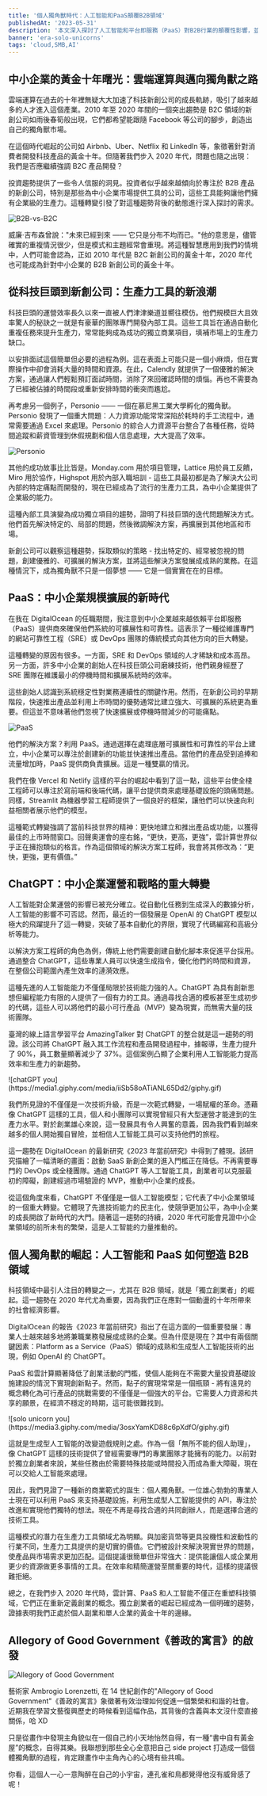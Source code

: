 ```yaml
---
title: '個人獨角獸時代：人工智能和PaaS顛覆B2B領域'
publishedAt: '2023-05-31'
description: '本文深入探討了人工智能和平台即服務（PaaS）對B2B行業的顛覆性影響，並預示著獨立創業者和中小企業的崛起'
banner: 'era-solo-unicorns'
tags: 'cloud,SMB,AI'
---
```


## 中小企業的黃金十年曙光：雲端運算與邁向獨角獸之路

雲端運算在過去的十年裡無疑大大加速了科技新創公司的成長軌跡，吸引了越來越多的人才進入這個產業。2010 年至 2020 年間的一個突出趨勢是 B2C 領域的新創公司如雨後春筍般出現，它們都希望能跟隨 Facebook 等公司的腳步，創造出自己的獨角獸市場。

在這個時代崛起的公司如 Airbnb、Uber、Netflix 和 LinkedIn 等，象徵著針對消費者開發科技產品的黃金十年。但隨著我們步入 2020 年代，問題也隨之出現：我們是否應繼續強調 B2C 產品開發？

投資趨勢提供了一些令人信服的洞見。投資者似乎越來越傾向於專注於 B2B 產品的新創公司，特別是那些為中小企業市場提供工具的公司，這些工具能夠讓他們擁有企業級的生產力。這種轉變引發了對這種趨勢背後的動態進行深入探討的需求。

![B2B-vs-B2C](https://res.cloudinary.com/iambigmomma/image/upload/v1685713949/blog/era-solo-unicorns/B2B-vs-B2C)

威廉·吉布森曾說："未來已經到來 —— 它只是分布不均而已。"他的意思是，儘管確實的重複情況很少，但是模式和主題經常會重現。將這種智慧應用到我們的情境中，人們可能會認為，正如 2010 年代是 B2C 新創公司的黃金十年，2020 年代也可能成為針對中小企業的 B2B 新創公司的黃金十年。

## 從科技巨頭到新創公司：生產力工具的新浪潮

科技巨頭的運營效率長久以來一直被人們津津樂道並嚮往模仿。他們規模巨大且效率驚人的秘訣之一就是有豪華的團隊專門開發內部工具。這些工具旨在通過自動化重複任務來提升生產力，常常能夠成為成功的獨立商業項目，填補市場上的生產力缺口。

以安排面試這個簡單但必要的過程為例。這在表面上可能只是一個小麻煩，但在實際操作中卻會消耗大量的時間和資源。在此，Calendly 就提供了一個優雅的解決方案，通過讓人們輕鬆預訂面試時間，消除了來回確認時間的煩惱。再也不需要為了已經被佔據的時間段或重新安排時間的衝突而尷尬。

再考慮另一個例子，Personio —— 一個在慕尼黑工業大學孵化的獨角獸。Personio 發現了一個重大問題：人力資源功能常常深陷於耗時的手工流程中，通常需要通過 Excel 來處理。Personio 的綜合人力資源平台整合了各種任務，從時間追蹤和薪資管理到休假規劃和個人信息處理，大大提高了效率。

![Personio](https://res.cloudinary.com/iambigmomma/image/upload/v1685714169/blog/era-solo-unicorns/Personio)

其他的成功故事比比皆是。Monday.com 用於項目管理，Lattice 用於員工反饋，Miro 用於協作，Highspot 用於內部入職培訓 - 這些工具最初都是為了解決大公司內部的特定痛點而開發的，現在已經成為了流行的生產力工具，為中小企業提供了企業級的能力。

這種內部工具演變為成功獨立項目的趨勢，證明了科技巨頭的迭代問題解決方式。他們首先解決特定的、局部的問題，然後微調解決方案，再擴展到其他地區和市場。

新創公司可以觀察這種趨勢，採取類似的策略 - 找出特定的、經常被忽視的問題，創建優雅的、可擴展的解決方案，並將這些解決方案發展成成熟的業務。在這種情況下，成為獨角獸不只是一個夢想 —— 它是一個實實在在的目標。

## PaaS：中小企業規模擴展的新時代

在我在 DigitalOcean 的任職期間，我注意到中小企業越來越依賴平台即服務（PaaS）提供商來確保他們系統的可擴展性和可靠性。這表示了一種從維護專門的網站可靠性工程（SRE）或 DevOps 團隊的傳統模式向其他方向的巨大轉變。

這種轉變的原因有很多。一方面，SRE 和 DevOps 領域的人才稀缺和成本高昂。另一方面，許多中小企業的創始人在科技巨頭公司磨練技術，他們親身經歷了 SRE 團隊在維護最小的停機時間和擴展系統時的效率。

這些創始人認識到系統穩定性對業務連續性的關鍵作用。然而，在新創公司的早期階段，快速推出產品並利用上市時間的優勢通常比建立強大、可擴展的系統更為重要。但這並不意味著他們忽視了快速擴展或停機時間減少的可能痛點。

![PaaS](https://res.cloudinary.com/iambigmomma/image/upload/v1685714264/blog/era-solo-unicorns/paas)

他們的解決方案？利用 PaaS。通過選擇在處理底層可擴展性和可靠性的平台上建立，中小企業可以專注於創建新的功能並快速推出產品。當他們的產品受到追捧和流量增加時，PaaS 提供商負責擴展。這是一種雙贏的情況。

我們在像 Vercel 和 Netlify 這樣的平台的崛起中看到了這一點，這些平台使全棧工程師可以專注於寫前端和後端代碼，讓平台提供商來處理基礎設施的頭痛問題。同樣，Streamlit 為機器學習工程師提供了一個良好的框架，讓他們可以快速向利益相關者展示他們的模型。

這種範式轉變強調了當前科技世界的精神：更快地建立和推出產品或功能，以獲得最佳的上市時間窗口。回聲奧運會的座右銘，“更快，更高，更強”，雲計算世界似乎正在擁抱類似的格言。作為這個領域的解決方案工程師，我會將其修改為：“更快，更強，更有價值。”

## ChatGPT：中小企業運營和戰略的重大轉變

人工智能對企業運營的影響已被充分確立。從自動化任務到生成深入的數據分析，人工智能的影響不可否認。然而，最近的一個發展是 OpenAI 的 ChatGPT 模型以極大的飛躍提升了這一轉變，突破了基本自動化的界限，實現了代碼編寫和高級分析等能力。

以解決方案工程師的角色為例，傳統上他們需要創建自動化腳本來促進平台採用。通過整合 ChatGPT，這些專業人員可以快速生成指令，優化他們的時間和資源，在整個公司範圍內產生效率的漣漪效應。

這種先進的人工智能能力不僅僅局限於技術能力強的人。ChatGPT 為具有創新思想但編程能力有限的人提供了一個有力的工具。通過尋找合適的模板甚至生成初步的代碼，這些人可以將他們的最小可行產品（MVP）變為現實，而無需大量的技術團隊。

臺灣的線上語言學習平台 AmazingTalker 對 ChatGPT 的整合就是這一趨勢的明證。該公司將 ChatGPT 融入其工作流程和產品開發過程中，據報導，生產力提升了 90%，員工數量顯著減少了 37%。這個案例凸顯了企業利用人工智能能力提高效率和生產力的新趨勢。

<div style={{ display: 'flex', justifyContent: 'center' }}>
  ![chatGPT you](https://media1.giphy.com/media/iiSb58oATiANL65Dd2/giphy.gif)
</div>

我們所見證的不僅僅是一次技術升級，而是一次範式轉變，一場賦權的革命。憑藉像 ChatGPT 這樣的工具，個人和小團隊可以實現曾經只有大型運營才能達到的生產力水平。對於創業雄心來說，這一發展具有令人興奮的意義，因為我們看到越來越多的個人開始獨自冒險，並相信人工智能工具可以支持他們的旅程。

這一趨勢在 DigitalOcean 的最新研究《2023 年當前研究》中得到了體現。該研究描繪了一幅清晰的畫面：啟動 SaaS 新創企業的進入門檻正在降低。不再需要專門的 DevOps 或全棧團隊。通過 ChatGPT 等人工智能工具，創業者可以克服最初的障礙，創建經過市場驗證的 MVP，推動中小企業的成長。

從這個角度來看，ChatGPT 不僅僅是一個人工智能模型；它代表了中小企業領域的一個重大轉變。它體現了先進技術能力的民主化，使競爭更加公平，為中小企業的成長開啟了新時代的大門。隨著這一趨勢的持續，2020 年代可能會見證中小企業領域的前所未有的繁榮，這是人工智能的力量推動的。

## 個人獨角獸的崛起：人工智能和 PaaS 如何塑造 B2B 領域

科技領域中最引人注目的轉變之一，尤其在 B2B 領域，就是「獨立創業者」的崛起。這一趨勢在 2020 年代尤為重要，因為我們正在應對一個動盪的十年所帶來的社會經濟影響。

DigitalOcean 的報告《2023 年當前研究》指出了在這方面的一個重要發展：專業人士越來越多地將兼職業務發展成成熟的企業。但為什麼是現在？其中有兩個關鍵因素：Platform as a Service（PaaS）領域的成熟和生成型人工智能技術的出現，例如 OpenAI 的 ChatGPT。

PaaS 和雲計算顯著降低了創業活動的門檻，使個人能夠在不需要大量投資基礎設施建設的情況下實現創新點子。然而，點子的實現常常是一個瓶頸 - 將有遠見的概念轉化為可行產品的挑戰需要的不僅僅是一個強大的平台。它需要人力資源和共享的願景，在經濟不穩定的時期，這可能很難找到。

<div style={{ display: 'flex', justifyContent: 'center' }}>
  ![solo unicorn
  you](https://media3.giphy.com/media/3osxYamKD88c6pXdfO/giphy.gif)
</div>

這就是生成型人工智能的改變遊戲規則之處。作為一個「無所不能的個人助理」，像 ChatGPT 這樣的技術提供了曾經需要專門的專業團隊才能擁有的能力。以前對於獨立創業者來說，某些任務由於需要特殊技能或時間投入而成為重大障礙，現在可以交給人工智能來處理。

因此，我們見證了一種新的商業範式的誕生：個人獨角獸。一位雄心勃勃的專業人士現在可以利用 PaaS 來支持基礎設施，利用生成型人工智能提供的 API，專注於改進和實現他們獨特的想法。現在不再是尋找合適的共同創辦人，而是選擇合適的技術工具。

這種模式的潛力在生產力工具領域尤為明顯。與加密貨幣等更具投機性和波動性的行業不同，生產力工具提供的是切實的價值。它們被設計來解決現實世界的問題，使產品與市場需求更加匹配。這個提議很簡單但非常強大：提供能讓個人或企業用更少的資源做更多事情的工具。在效率和精簡運營至關重要的時代，這樣的提議很難拒絕。

總之，在我們步入 2020 年代時，雲計算、PaaS 和人工智能不僅正在重塑科技領域，它們正在重新定義創業的概念。獨立創業者的崛起已經成為一個明確的趨勢，證據表明我們正處於個人副業和單人企業的黃金十年的邊緣。

## Allegory of Good Government《善政的寓言》的啟發

![Allegory of Good Government](https://res.cloudinary.com/iambigmomma/image/upload/v1684412906/blog/era-solo-unicorns/Antonello_da_Messina_-_St_Jerome_in_his_study)

藝術家 Ambrogio Lorenzetti, 在 14 世紀創作的"Allegory of Good Government"《善政的寓言》象徵著有效治理如何促進一個繁榮和和諧的社會。近期我在學習文藝復興歷史的時候看到這幅作品，其背後的含義與本文沒什麼直接關係，哈 XD

只是從畫作中發現主角貌似在一個自己的小天地怡然自得，有一種“書中自有黃金屋”的概念，自得其樂。我聯想到那些全心全意把自己 side project 打造成一個個體獨角獸的過程，肯定跟畫作中主角內心的心境有些共鳴。

你看，這個人一心一意陶醉在自己的小宇宙，連孔雀和鳥都覺得他沒有威脅感了呢！
